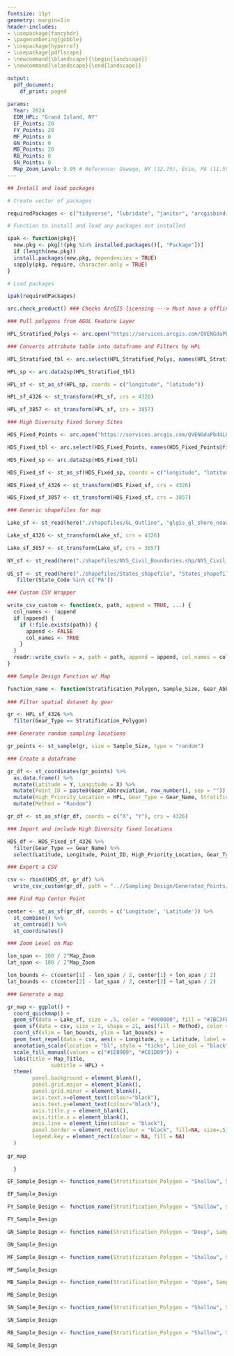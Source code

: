 ```yaml
---
fontsize: 11pt
geometry: margin=1in
header-includes:
- \usepackage{fancyhdr}
- \pagenumbering{gobble}
- \usepackage{hyperref}
- \usepackage{pdflscape}
- \newcommand{\blandscape}{\begin{landscape}}
- \newcommand{\elandscape}{\end{landscape}}

output:
  pdf_document:
    df_print: paged
    
params:
  Year: 2024
  EDM_HPL: "Grand Island, NY"
  EF_Points: 20
  FY_Points: 20
  MF_Points: 0
  GN_Points: 0
  MB_Points: 20
  RB_Points: 0
  SN_Points: 0
  Map_Zoom_Level: 9.95 # Reference: Oswego, NY (12.75), Erie, PA (11.55), Buffalo, NY (10.45), North Tonawanda, NY (10.55), Sodus Point, NY (11.10), Rochester, NY (?), Grand Island, NY (9.95) 
---
```


```r

## Install and load packages

# Create vector of packages

requiredPackages <- c("tidyverse", "lubridate", "janitor", "arcgisbinding", "sf", "sp", "pbapply", "spatialEco", "ggspatial", "ggrepel", "ggmap", "here", "units", "sfheaders", "rnaturalearth", "ggmap", "basemaps", "arcgis")

# Function to install and load any packages not installed

ipak <- function(pkg){
  new.pkg <- pkg[!(pkg %in% installed.packages()[, "Package"])]
  if (length(new.pkg))
  install.packages(new.pkg, dependencies = TRUE)
  sapply(pkg, require, character.only = TRUE)
}

# Load packages

ipak(requiredPackages)
```

```r

arc.check_product() ### Checks ArcGIS licensing ---> Must have a offline version of this license

### Pull polygons from AGOL Feature Layer

HPL_Stratified_Polys <- arc.open("https://services.arcgis.com/QVENGdaPbd4LUkLV/arcgis/rest/services/HPL_Stratified_Random_Sample_Design/FeatureServer/0") 

### Converts attribute table into dataframe and Filters by HPL

HPL_Stratified_tbl <- arc.select(HPL_Stratified_Polys, names(HPL_Stratified_Polys@fields), where_clause = paste0("High_Priority_Location=", paste("'", params$EDM_HPL, "'", sep = ""), sep = ""))

HPL_sp <- arc.data2sp(HPL_Stratified_tbl)

HPL_sf <- st_as_sf(HPL_sp, coords = c("longitude", "latitude")) 

HPL_sf_4326 <- st_transform(HPL_sf, crs = 4326)

HPL_sf_3857 <- st_transform(HPL_sf, crs = 3857)

### High Diversity Fixed Survey Sites

HDS_Fixed_Points <- arc.open("https://services.arcgis.com/QVENGdaPbd4LUkLV/arcgis/rest/services/EDM_High_Diversity_Fixed_Survey_Sites/FeatureServer/0") 

HDS_Fixed_tbl <- arc.select(HDS_Fixed_Points, names(HDS_Fixed_Points@fields), where_clause = paste0("High_Priority_Location=", paste("'", params$EDM_HPL, "'", sep = ""), sep = ""))

HDS_Fixed_sp <- arc.data2sp(HDS_Fixed_tbl)

HDS_Fixed_sf <- st_as_sf(HDS_Fixed_sp, coords = c("longitude", "latitude")) 

HDS_Fixed_sf_4326 <- st_transform(HDS_Fixed_sf, crs = 4326)

HDS_Fixed_sf_3857 <- st_transform(HDS_Fixed_sf, crs = 3857)

### Generic shapefiles for map

Lake_sf <- st_read(here("./shapefiles/GL_Outline", "glgis_gl_shore_noaa_70k.shp")) 

Lake_sf_4326 <- st_transform(Lake_sf, crs = 4326)

Lake_sf_3857 <- st_transform(Lake_sf, crs = 3857)

NY_sf <- st_read(here("./shapefiles/NYS_Civil_Boundaries.shp/NYS_Civil_Boundaries_SHP",  "State_Shoreline.shp"))
 
US_sf <- st_read(here("./shapefiles/States_shapefile", "States_shapefile.shp")) %>% 
   filter(State_Code %in% c('PA'))
```

\colorbox{black}{\rlap{\huge\bfseries\textcolor{white}{U.S. Fish \& Wildlife Service}}\hspace{\linewidth}\hspace{-2\fboxsep}}
\begin{flushleft}
\large\textbf{Lower Great Lakes Fish and Wildlife Conservation Office}
\newline
\large\textbf{Aquatic Invasive Species Program - Early Detection and Monitoring}\vspace{.25cm}
\newline
\large\textit{High Priority Location Survey Design:} \Large\textbf{`r params$EDM_HPL`}\vspace{.25cm}

\large\textbf{Overview}

The Lower Great Lakes Fish and Wildlife Conservation Offices Aquatic Invasive Species Program implements a Early Detection and Monitoring (EDM) Program that surveys the lower Great Lakes (Lake Erie and Ontario) for novel aquatic invasive species (AIS). This program is apart of a larger U.S. Fish and Wildlife Service (USFWS) Great Lakes basin-wide strategy with a \textit{Strategic Framework for the Early Detection of Non-native Fishes and Select Benthic Macroinvertebrates (Bivalves, Gastropods, and Amphipods) in the Great Lakes} identifying early detection as a priority action. Therefore, the programs objective is finding newly introduced AIS early in their invasion where eradication or management efforts are feasible. 

\large\textbf{Survey Design Methodolgoy}

The framework defines how the USFWS will carry out early detection efforts in high priority locations (HPL). HPLs are generally harbors, rivers, embayements, and connecting channels along the Great Lakes that were selected based on their increased likelihood for potential AIS invasion. Survey efforts focus on these HPLs as the result of a \href{https://cfpub.epa.gov/si/si_public_record_Report.cfm?dirEntryId=350136&Lab=CCTE}{risk-based prioritization framework for AIS in the Great Lakes}. Gear allocation may differ depending on the HPLs phase. Phase 1 HPLs are new locations that have no historic survey data associated with them and therefore are undergoing a 3-year even gear distribution (ex. 33\% electrofish, 33\% fyke net, and 33\% gill net) that will be analysed after that cycle and adjustments may be made for subsequent years. Phase 2 HPLs are locations that have been surveyed for longer than 3-years and there is adequate data to make gear allocation adjustments from an even distribution. However, a phase 2 gear allocation will maintain the ratio for 3-years in which further adjustments may be made after analysis.

Survey location selection is based on a stratified random design with a subset of fixed survey sites. If a HPL has not been surveyed prior, all survey locations are generated randomly with stratification determined by the gears appropriate habitat (shallow, deep, and open water). If a HPL has been surveyed previously and adequate species richness data is available, then 15-20\% of the allocated effort by gear (electrofish, fyke net, gill net, sweep net, and metabarcoding) is conducted at fixed locations. Fixed locations were chosen at sites within an HPL with the highest species diversity as determined by a heat map of species richness which identified those spatial locations. Total amount of effort by gear at an HPL can be found within the `r params$Year` EDM programs implementation plan. 

\large\textbf{Survey Location Maps}

Below are map(s) showing the locations were surveys may occur by their respective gear type. These georeferenced sites will be used by field crews when conducting the surveys.

\end{flushleft}

\fancypagestyle{ContactFooter}{%
  \fancyhf{}
  \renewcommand\headrulewidth{0pt}
  \fancyfoot[L]{Questions related to this survey design can be directed to Zy Biesinger, Aquatic Invasive Species Program Lead, Lower Great Lakes Fish and Wildlife Conservation Office, Phone: 585-948-7046, Email: zy\_biesinger$@$fws.gov}
}
\thispagestyle{ContactFooter}

```r

### Custom CSV Wrapper

write_csv_custom <- function(x, path, append = TRUE, ...) {
  col_names <- !append
  if (append) {
    if (!file.exists(path)) {
      append <- FALSE
      col_names <- TRUE
    }
  }
  readr::write_csv(x = x, path = path, append = append, col_names = col_names, ...)
}

### Sample Design Function w/ Map

function_name <- function(Stratification_Polygon, Sample_Size, Gear_Abbreviation, Gear_Name, Map_Zoom, Map_Title, HPL){
  
### Filter spatial dataset by gear

gr <- HPL_sf_4326 %>% 
  filter(Gear_Type == Stratification_Polygon)

### Generate random sampling locations

gr_points <- st_sample(gr, size = Sample_Size, type = "random") 

### Create a dataframe

gr_df <- st_coordinates(gr_points) %>% 
  as.data.frame() %>% 
  mutate(Latitude = Y, Longitude = X) %>%
  mutate(Point_ID = paste0(Gear_Abbreviation, row_number(), sep = "")) %>% 
  mutate(High_Priority_Location = HPL, Gear_Type = Gear_Name, Stratification_Category = Stratification_Polygon) %>% 
  mutate(Method = "Random")

gr_df <- st_as_sf(gr_df, coords = c("X", "Y"), crs = 4326)

### Import and include High Diversity fixed locations

HDS_df <- HDS_Fixed_sf_4326 %>% 
  filter(Gear_Type == Gear_Name) %>% 
  select(Latitude, Longitude, Point_ID, High_Priority_Location, Gear_Type, Stratification_Category, Method)

### Export a CSV

csv <- rbind(HDS_df, gr_df) %>% 
  write_csv_custom(gr_df, path = "..//Sampling Design/Generated_Points/Generated_Random_and_High_Diversity_Fixed_Survey_Points.csv", append = TRUE)

### Find Map Center Point

center <- st_as_sf(gr_df, coords = c('Longitude', 'Latitude')) %>% 
  st_combine() %>% 
  st_centroid() %>% 
  st_coordinates()

### Zoom Level on Map

lon_span <- 360 / 2^Map_Zoom
lat_span <- 180 / 2^Map_Zoom

lon_bounds <- c(center[1] - lon_span / 2, center[1] + lon_span / 2)
lat_bounds <- c(center[2] - lat_span / 2, center[2] + lat_span / 2)  

### Generate a map

gr_map <- ggplot() +
  coord_quickmap() +
  geom_sf(data = Lake_sf, size = .5, color = "#000000", fill = "#7BC3FF") +
  geom_sf(data = csv, size = 2, shape = 21, aes(fill = Method), color = "#000000", stroke = 1.25, alpha = .75) +
  coord_sf(xlim = lon_bounds, ylim = lat_bounds) +
  geom_text_repel(data = csv, aes(x = Longitude, y = Latitude, label = Point_ID), size = 3.2, point.padding = .7, max.overlaps = Inf) + 
  annotation_scale(location = "bl", style = "ticks", line_col = "black", text_col = "black") +
  scale_fill_manual(values = c("#1EB909", "#C81D09")) +
  labs(title = Map_Title,
              subtitle = HPL) +
  theme(
        panel.background = element_blank(),
        panel.grid.major = element_blank(), 
        panel.grid.minor = element_blank(),
        axis.text.x=element_text(colour="black"),
        axis.text.y=element_text(colour="black"),
        axis.title.y = element_blank(),
        axis.title.x = element_blank(),
        axis.line = element_line(colour = "black"),
        panel.border = element_rect(colour = "black", fill=NA, size=.5),
        legend.key = element_rect(colour = NA, fill = NA)
  )
  
gr_map
  
  }

```

```r

EF_Sample_Design <- function_name(Stratification_Polygon = "Shallow", Sample_Size = params$EF_Points, Gear_Abbreviation = "EF", Gear_Name = "Electrofishing", Map_Zoom = params$Map_Zoom_Level, Map_Title = "Randomly Selected Electrofishing Survey Locations", HPL = params$EDM_HPL)

EF_Sample_Design
```

```r

FY_Sample_Design <- function_name(Stratification_Polygon = "Shallow", Sample_Size = params$FY_Points, Gear_Abbreviation = "FY", Gear_Name = "Fyke Net", Map_Zoom = params$Map_Zoom_Level, Map_Title = "Randomly Selected Fyke Net Survey Locations", HPL = params$EDM_HPL)

FY_Sample_Design
```

```r

GN_Sample_Design <- function_name(Stratification_Polygon = "Deep", Sample_Size = params$GN_Points, Gear_Abbreviation = "GN", Gear_Name = "Gill Net", Map_Zoom = params$Map_Zoom_Level, Map_Title = "Randomly Selected Gill Net Survey Locations", HPL = params$EDM_HPL)

GN_Sample_Design
```

```r

MF_Sample_Design <- function_name(Stratification_Polygon = "Shallow", Sample_Size = params$MF_Points, Gear_Abbreviation = "MF", Gear_Name = "Mini-Fyke", Map_Zoom = params$Map_Zoom_Level, Map_Title = "Randomly Selected Mini-Fyke Net Survey Locations", HPL = params$EDM_HPL)

MF_Sample_Design
```

```r

MB_Sample_Design <- function_name(Stratification_Polygon = "Open", Sample_Size = params$MB_Points, Gear_Abbreviation = "MB", Gear_Name = "Metabarcoding", Map_Zoom = params$Map_Zoom_Level, Map_Title = "Randomly Selected Metabarcoding Survey Locations", HPL = params$EDM_HPL)

MB_Sample_Design
```

```r

SN_Sample_Design <- function_name(Stratification_Polygon = "Shallow", Sample_Size = params$SN_Points, Gear_Abbreviation = "SN", Gear_Name = "Sweep Net", Map_Zoom = params$Map_Zoom_Level, Map_Title = "Randomly Selected Sweep Net Survey Locations", HPL = params$EDM_HPL)

SN_Sample_Design
```

```r

RB_Sample_Design <- function_name(Stratification_Polygon = "Shallow", Sample_Size = params$RB_Points, Gear_Abbreviation = "RB", Gear_Name = "Rock Bag", Map_Zoom = params$Map_Zoom_Level, Map_Title = "Randomly Selected Rock Bag Survey Locations", HPL = params$EDM_HPL)

RB_Sample_Design
```
